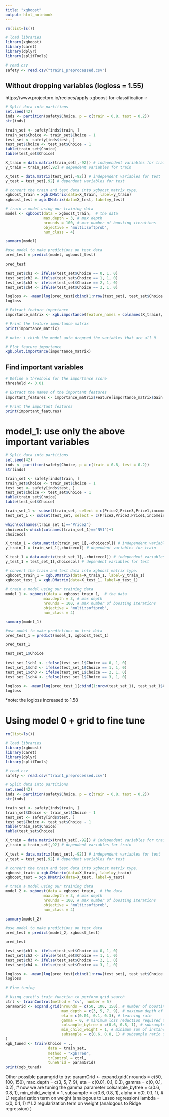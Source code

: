 ---
title: "xgboost"
output: html_notebook
---
```{r}
rm(list=ls())
```

```{r}
# load libraries
library(xgboost)
library(caret)
library(dplyr)
library(splitTools)
```

```{r}
# read csv
safety <- read.csv("train1_preprocessed.csv")
```


## Without dropping variables (logloss = 1.55)
https://www.projectpro.io/recipes/apply-xgboost-for-classification-r
```{r}
# Split data into partitions
set.seed(42)
inds <- partition(safety$Choice, p = c(train = 0.8, test = 0.2))
str(inds)

train_set <- safety[inds$train, ]
train_set$Choice <- train_set$Choice - 1
test_set <- safety[inds$test, ]
test_set$Choice <- test_set$Choice - 1
table(train_set$Choice)
table(test_set$Choice)
```

```{r}
X_train = data.matrix(train_set[,-92]) # independent variables for train
y_train = train_set[,92] # dependent variables for train

X_test = data.matrix(test_set[,-92]) # independent variables for test
y_test = test_set[,92] # dependent variables for test

# convert the train and test data into xgboost matrix type.
xgboost_train = xgb.DMatrix(data=X_train, label=y_train)
xgboost_test = xgb.DMatrix(data=X_test, label=y_test)
```


```{r}
# train a model using our training data
model <- xgboost(data = xgboost_train,  # the data   
                 max.depth = 3, # max depth 
                 nrounds = 100, # max number of boosting iterations
                 objective = "multi:softprob", 
                 num_class = 4)

summary(model)
```

```{r}
#use model to make predictions on test data
pred_test = predict(model, xgboost_test)

pred_test
```

```{r}
test_set$ch1 <- ifelse(test_set$Choice == 0, 1, 0)
test_set$ch2 <- ifelse(test_set$Choice == 1, 1, 0)
test_set$ch3 <- ifelse(test_set$Choice == 2, 1, 0)
test_set$ch4 <- ifelse(test_set$Choice == 3, 1, 0)
```

```{r}
logloss <- -mean(log(pred_test[cbind(1:nrow(test_set), test_set$Choice + 1)]))
logloss
```
```{r}
# Extract feature importance
importance_matrix <- xgb.importance(feature_names = colnames(X_train), model = model)

# Print the feature importance matrix
print(importance_matrix)

# note: i think the model auto dropped the variables that are all 0
```

```{r}
# Plot feature importance
xgb.plot.importance(importance_matrix)
```

## Find important variables
```{r}
# Define a threshold for the importance score
threshold <- 0.01

# Extract the names of the important features
important_features <- importance_matrix$Feature[importance_matrix$Gain > threshold]

# Print the important features
print(important_features)
```

# model_1: use only the above important variables 

```{r}
# Split data into partitions
set.seed(42)
inds <- partition(safety$Choice, p = c(train = 0.8, test = 0.2))
str(inds)

train_set <- safety[inds$train, ]
train_set$Choice <- train_set$Choice - 1
test_set <- safety[inds$test, ]
test_set$Choice <- test_set$Choice - 1
table(train_set$Choice)
table(test_set$Choice)
```

```{r}
train_set_1 <- subset(train_set, select = c(Price2,Price3,Price1,incomeind,nightind,ageind,pparkind,milesind,yearind,segmentind,regionind,educind,Urbind,NV1,Choice))
test_set_1 <- subset(test_set, select = c(Price2,Price3,Price1,incomeind,nightind,ageind,pparkind,milesind,yearind,segmentind,regionind,educind,Urbind,NV1,Choice))
```

```{r}
which(colnames(train_set_1)=="Price2")
choicecol<-which(colnames(train_set_1)=="NV1")+1
choicecol
```


```{r}
X_train_1 = data.matrix(train_set_1[,-choicecol]) # independent variables for train
y_train_1 = train_set_1[,choicecol] # dependent variables for train

X_test_1 = data.matrix(test_set_1[,-choicecol]) # independent variables for test
y_test_1 = test_set_1[,choicecol] # dependent variables for test

# convert the train and test data into xgboost matrix type.
xgboost_train_1 = xgb.DMatrix(data=X_train_1, label=y_train_1)
xgboost_test_1 = xgb.DMatrix(data=X_test_1, label=y_test_1)
```


```{r}
# train a model using our training data
model_1 <- xgboost(data = xgboost_train_1,  # the data   
                 max.depth = 3, # max depth 
                 nrounds = 100, # max number of boosting iterations
                 objective = "multi:softprob", 
                 num_class = 4)

summary(model_1)
```

```{r}
#use model to make predictions on test data
pred_test_1 = predict(model_1, xgboost_test_1)

pred_test_1
```
```{r}
test_set_1$Choice
```


```{r}
test_set_1$ch1 <- ifelse(test_set_1$Choice == 0, 1, 0)
test_set_1$ch2 <- ifelse(test_set_1$Choice == 1, 1, 0)
test_set_1$ch3 <- ifelse(test_set_1$Choice == 2, 1, 0)
test_set_1$ch4 <- ifelse(test_set_1$Choice == 3, 1, 0)
```

```{r}
logloss <- -mean(log(pred_test_1[cbind(1:nrow(test_set_1), test_set_1$Choice + 1)]))
logloss
```
*note: the logloss increased to 1.58


# Using model 0 + grid to fine tune

```{r}
rm(list=ls())
```

```{r}
# load libraries
library(xgboost)
library(caret)
library(dplyr)
library(splitTools)
```

```{r}
# read csv
safety <- read.csv("train1_preprocessed.csv")
```

```{r}
# Split data into partitions
set.seed(42)
inds <- partition(safety$Choice, p = c(train = 0.8, test = 0.2))
str(inds)

train_set <- safety[inds$train, ]
train_set$Choice <- train_set$Choice - 1
test_set <- safety[inds$test, ]
test_set$Choice <- test_set$Choice - 1
table(train_set$Choice)
table(test_set$Choice)
```

```{r}
X_train = data.matrix(train_set[,-92]) # independent variables for train
y_train = train_set[,92] # dependent variables for train

X_test = data.matrix(test_set[,-92]) # independent variables for test
y_test = test_set[,92] # dependent variables for test

# convert the train and test data into xgboost matrix type.
xgboost_train = xgb.DMatrix(data=X_train, label=y_train)
xgboost_test = xgb.DMatrix(data=X_test, label=y_test)
```


```{r}
# train a model using our training data
model_2 <- xgboost(data = xgboost_train,  # the data   
                 max.depth = 3, # max depth 
                 nrounds = 100, # max number of boosting iterations
                 objective = "multi:softprob", 
                 num_class = 4)

summary(model_2)
```

```{r}
#use model to make predictions on test data
pred_test = predict(model_2, xgboost_test)

pred_test
```

```{r}
test_set$ch1 <- ifelse(test_set$Choice == 0, 1, 0)
test_set$ch2 <- ifelse(test_set$Choice == 1, 1, 0)
test_set$ch3 <- ifelse(test_set$Choice == 2, 1, 0)
test_set$ch4 <- ifelse(test_set$Choice == 3, 1, 0)
```

```{r}
logloss <- -mean(log(pred_test[cbind(1:nrow(test_set), test_set$Choice + 1)]))
logloss
```

```{r}
# Fine tuning

# Using caret's train function to perform grid search
ctrl <- trainControl(method = "cv", number = 5)
paramGrid <- expand.grid(nrounds = c(50, 100, 150), # number of boosting rounds
                         max_depth = c(3, 5, 7, 9), # maximum depth of each tree
                         eta = c(0.01, 0.1, 0.3), # learning rate
                         gamma = 0, # minimum loss reduction required to make a split
                         colsample_bytree = c(0.6, 0.8, 1), # subsample ratio of columns for each tree
                         min_child_weight = 1, # minimum sum of instance weight needed in a child
                         subsample = c(0.6, 0.8, 1) # subsample ratio of the training instances
)
xgb_tuned <- train(Choice ~ ., 
                   data = train_set, 
                   method = "xgbTree", 
                   trControl = ctrl,
                   tuneGrid = paramGrid)
print(xgb_tuned)
```
 

Other possible paramgrid to try:
paramGrid <- expand.grid(
  nrounds = c(50, 100, 150),
  max_depth = c(3, 5, 7, 9),
  eta = c(0.01, 0.1, 0.3),
  gamma = c(0, 0.1, 0.2), # now we are tuning the gamma parameter
  colsample_bytree = c(0.6, 0.8, 1),
  min_child_weight = 1,
  subsample = c(0.6, 0.8, 1),
  alpha = c(0, 0.1, 1), # L1 regularization term on weight (analogous to Lasso regression)
  lambda = c(0, 0.1, 1) # L2 regularization term on weight (analogous to Ridge regression)
)












